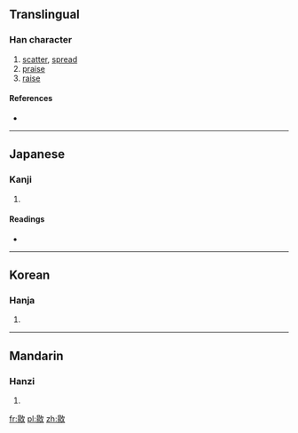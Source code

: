 ==Translingual==

===Han character===
{{Han char|rn=66|rad=攴|as=08|sn=12|four=|canj=日竹人大 (AHOK)}}

# [[scatter]], [[spread]]
# [[praise]]
# [[raise]]

====References====
* {{Han ref|kx=0474.020|dkj=13306|dj=0827.140|hdz=21470.110|uh=656D|ud=25965}}

----

==Japanese==

===Kanji===
{{ja-kanji|grade=|rs=攴08}}

# {{defn|Japanese|sort=攴08}}

====Readings====
* {{ja-readings|on=[[よう]] (yō)|kun=}}

----

==Korean==

===Hanja===
{{ko-hanja|hangeul=양|eumhun=|rv=yang|mr=yang|y=yang}}

# {{defn|Korean|sort=攴08}}

----

==Mandarin==

===Hanzi===
{{cmn-hanzi|pin=[[yáng]] ([[yang2]])|wg=yang<sup>2</sup>}}

# {{defn|Mandarin|sort=攴08}}

[[fr:敭]]
[[pl:敭]]
[[zh:敭]]